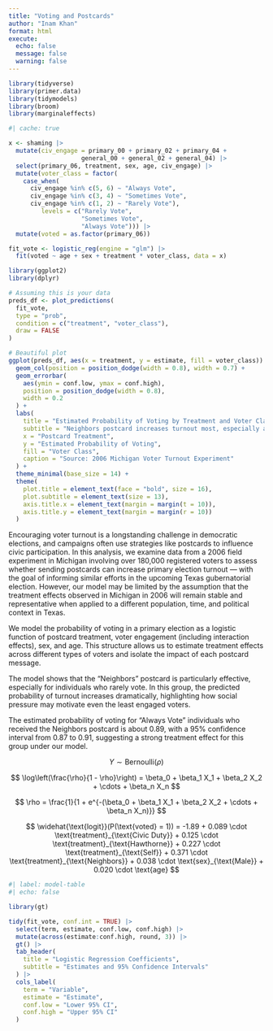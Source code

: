 ```yaml
---
title: "Voting and Postcards"
author: "Inam Khan"
format: html
execute: 
  echo: false
  message: false
  warning: false
---
```


```r
library(tidyverse)
library(primer.data)
library(tidymodels)
library(broom)
library(marginaleffects)
```

```r
#| cache: true

x <- shaming |> 
  mutate(civ_engage = primary_00 + primary_02 + primary_04 + 
                    general_00 + general_02 + general_04) |> 
  select(primary_06, treatment, sex, age, civ_engage) |> 
  mutate(voter_class = factor(
    case_when(
      civ_engage %in% c(5, 6) ~ "Always Vote",
      civ_engage %in% c(3, 4) ~ "Sometimes Vote",
      civ_engage %in% c(1, 2) ~ "Rarely Vote"),
         levels = c("Rarely Vote", 
                    "Sometimes Vote", 
                    "Always Vote"))) |>
  mutate(voted = as.factor(primary_06))

fit_vote <- logistic_reg(engine = "glm") |>
  fit(voted ~ age + sex + treatment * voter_class, data = x)
```

```r
library(ggplot2)
library(dplyr)

# Assuming this is your data
preds_df <- plot_predictions(
  fit_vote,
  type = "prob",
  condition = c("treatment", "voter_class"),
  draw = FALSE
)

# Beautiful plot
ggplot(preds_df, aes(x = treatment, y = estimate, fill = voter_class)) +
  geom_col(position = position_dodge(width = 0.8), width = 0.7) +
  geom_errorbar(
    aes(ymin = conf.low, ymax = conf.high),
    position = position_dodge(width = 0.8),
    width = 0.2
  ) +
  labs(
    title = "Estimated Probability of Voting by Treatment and Voter Class",
    subtitle = "Neighbors postcard increases turnout most, especially among infrequent voters",
    x = "Postcard Treatment",
    y = "Estimated Probability of Voting",
    fill = "Voter Class",
    caption = "Source: 2006 Michigan Voter Turnout Experiment"
  ) +
  theme_minimal(base_size = 14) +
  theme(
    plot.title = element_text(face = "bold", size = 16),
    plot.subtitle = element_text(size = 13),
    axis.title.x = element_text(margin = margin(t = 10)),
    axis.title.y = element_text(margin = margin(r = 10))
  )
```


Encouraging voter turnout is a longstanding challenge in democratic elections, and campaigns often use strategies like postcards to influence civic participation. In this analysis, we examine data from a 2006 field experiment in Michigan involving over 180,000 registered voters to assess whether sending postcards can increase primary election turnout — with the goal of informing similar efforts in the upcoming Texas gubernatorial election. However, our model may be limited by the assumption that the treatment effects observed in Michigan in 2006 will remain stable and representative when applied to a different population, time, and political context in Texas.

We model the probability of voting in a primary election as a logistic function of postcard treatment, voter engagement (including interaction effects), sex, and age. This structure allows us to estimate treatment effects across different types of voters and isolate the impact of each postcard message.

The model shows that the “Neighbors” postcard is particularly effective, especially for individuals who rarely vote. In this group, the predicted probability of turnout increases dramatically, highlighting how social pressure may motivate even the least engaged voters.

The estimated probability of voting for "Always Vote" individuals who received the Neighbors postcard is about 0.89, with a 95% confidence interval from 0.87 to 0.91, suggesting a strong treatment effect for this group under our model.


$$
Y \sim \text{Bernoulli}(\rho)
$$

$$
\log\left(\frac{\rho}{1 - \rho}\right) = \beta_0 + \beta_1 X_1 + \beta_2 X_2 + \cdots + \beta_n X_n
$$

$$
\rho = \frac{1}{1 + e^{-(\beta_0 + \beta_1 X_1 + \beta_2 X_2 + \cdots + \beta_n X_n)}}
$$


$$
\widehat{\text{logit}}(P(\text{voted} = 1)) = -1.89 + 0.089 \cdot \text{treatment}_{\text{Civic Duty}} + 0.125 \cdot \text{treatment}_{\text{Hawthorne}} + 0.227 \cdot \text{treatment}_{\text{Self}} + 0.371 \cdot \text{treatment}_{\text{Neighbors}} + 0.038 \cdot \text{sex}_{\text{Male}} + 0.020 \cdot \text{age}
$$

```r
#| label: model-table
#| echo: false

library(gt)

tidy(fit_vote, conf.int = TRUE) |>
  select(term, estimate, conf.low, conf.high) |>
  mutate(across(estimate:conf.high, round, 3)) |>
  gt() |>
  tab_header(
    title = "Logistic Regression Coefficients",
    subtitle = "Estimates and 95% Confidence Intervals"
  ) |>
  cols_label(
    term = "Variable",
    estimate = "Estimate",
    conf.low = "Lower 95% CI",
    conf.high = "Upper 95% CI"
  )
```

